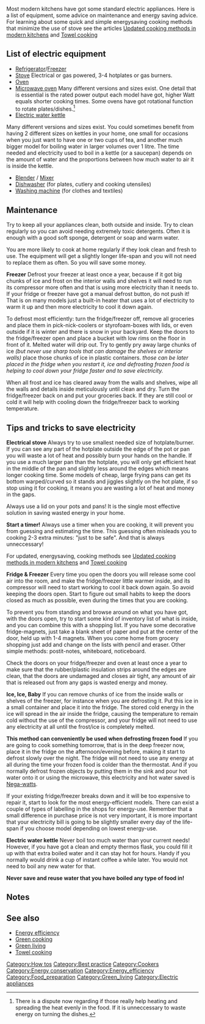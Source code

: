{{topic header| default.png | Electric appliances}}
Most modern kitchens have got some standard electric appliances. Here is a list of equipment, some advice on maintenance and energy saving advice. For learning about some quick and simple energysaving cooking methods that minimize the use of stove see the articles [[Updated cooking methods in modern kitchens]] and [[Towel cooking]]

== List of electric equipment ==
* [[Refrigerator]]{{w|Refrigerator}}/[[Freezer]]{{w|Freezer}}
* [[Stove]]{{w|Kitchen Stove}} Electrical or gas powered, 3-4 hotplates or gas burners.
* [[Oven]]{{w|Oven}}
* [[Microwave oven]]{{w|Microwave oven}} Many different versions and sizes exist. One detail that is essential is the rated power output each model have got, higher Watt equals shorter cooking times. Some ovens have got rotational function to rotate plates/dishes.<ref>There is a dispute now regarding if those really help heating and spreading the heat evenly in the food. If it is unneccessary to waste energy on turning the dishes.</ref>
* [[Electric water kettle]]{{w|Electric water kettle}}
Many different versions and sizes exist. You could sometimes benefit from having 2 different sizes on kettles in your home, one small for occasions when you just want to have one or two cups of tea, and another much bigger model for boiling water in larger volumes over 1 litre. The time needed and electricity used to boil in a kettle (or a saucepan) depends on the amount of water and the proportions between how much water to air it is inside the kettle.
* [[Blender]]{{w|Blender}} / [[Mixer]]{{w|Mixer}}
* [[Dishwasher]]{{w|Dishwasher}} (for plates, cutlery and cooking utensiles)
* [[Washing machine]]{{w|Washing machine}} (for clothes and textiles)

== Maintenance ==
Try to keep all your appliances clean, both outside and inside. Try to clean regularly so you can avoid needing extremely toxic detergents. Often it is enough with a good soft sponge, detergent or soap and warm water.

You are more likely to cook at home regularly if they look clean and fresh to use. The equipment will get a slightly longer life-span and you will not need to replace them as often. So you will save some money. 

'''Freezer'''
Defrost your freezer at least once a year, because if it got big chunks of ice and frost on the interior walls and shelves it will need to run its compressor more often and that is using more electricity than it needs to. If your fridge or freezer have got a manual defrost button, do not push it! That is on many models just a built-in heater that uses a lot of electricity to warm it up and then more electricity to cool it down again. 

To defrost most efficiently: turn the fridge/freezer off, remove all groceries and place them in pick-nick-coolers or styrofoam-boxes with lids, or even outside if it is winter and there is snow in your backyard. Keep the doors to the fridge/freezer open and place a bucket with low rims on the floor in front of it. Melted water will drip out. Try to gently pry away large chunks of ice ''(but never use sharp tools that can damage the shelves or interior walls)'' place those chunks of ice in plastic containers. ''those can be later placed in the fridge when you restart it, ice and defrosting frozen food is helping to cool down your fridge faster and to save electricity.'' 

When all frost and ice has cleared away from the walls and shelves, wipe all the walls and details inside meticulously until clean and dry. Turn the fridge/freezer back on and put your groceries back. If they are still cool or cold it will help with cooling down the fridge/freezer back to working temperature.

== Tips and tricks to save electricity ==
{{Main|Energy_efficiency#Reducing_energy_use_at_home}}
'''Electrical stove'''
Always try to use smallest needed size of hotplate/burner. If you can see any part of the hotplate outside the edge of the pot or pan you will waste a lot of heat and possibly burn your hands on the handle. If you use a much larger pan than the hotplate, you will only get efficient heat in the middle of the pan and slightly less around the edges which means longer cooking time. Some models of cheap, large frying pans can get its bottom warped/curved so it stands and jiggles slightly on the hot plate, if so stop using it for cooking, it means you are wasting a lot of heat and money in the gaps.

Always use a lid on your pots and pans! It is the single most effective solution in saving wasted energy in your home.

'''Start a timer!''' Always use a timer when you are cooking, it will prevent you from guessing and estimating the time. This guessing often misleads you to cooking 2-3 extra minutes: "just to be safe". And that is always unneccessary!

For updated, energysaving, cooking methods see [[Updated cooking methods in modern kitchens]] and [[Towel cooking]]

'''Fridge &amp; Freezer'''
Every time you open the doors you will release some cool air into the room, and make the fridge/freezer little warmer inside, and its compressor will need to start working to cool it back down again. So avoid keeping the doors open. Start to figure out small habits to keep the doors closed as much as possible, even during the times that you are cooking. 

To prevent you from standing and browse around on what you have got, with the doors open, try to start some kind of inventory list of what is inside, and you can combine this with a shopping list. If you have some decorative fridge-magnets, just take a blank sheet of paper and put at the center of the door, held up with 1-4 magnets. When you come home from grocery shopping just add and change on the lists with pencil and eraser. Other simple methods: postit-notes, whiteboard, noticeboard.

Check the doors on your fridge/freezer and oven at least once a year to make sure that the rubber/plastic insulation strips around the edges are clean, that the doors are undamaged and closes air tight, any amount of air that is released out from any gaps is wasted energy and money.

'''Ice, Ice, Baby''' 
If you can remove chunks of ice from the inside walls or shelves of the freezer, for instance when you are defrosting it. Put this ice in a small container and place it into the fridge. The stored cold energy in the ice will spread in the air inside the fridge, causing the temperature to remain cold without the use of the compressor, and your fridge will not need to use any electricity at all until the frost/ice is completely melted. 

'''This method can conveniently be used when defrosting frozen food''' 
If you are going to cook something tomorrow, that is in the deep freezer now, place it in the fridge on the afternoon/evening before, making it start to defrost slowly over the night. The fridge will not need to use any energy at all during the time your frozen food is colder than the thermostat. And if you normally defrost frozen objects by putting them in the sink and pour hot water onto it or using the microwave, this electricity and hot water saved is [[Nega-watts]].

If your existing fridge/freezer breaks down and it will be too expensive to repair it, start to look for the most energy-efficient models. There can exist a couple of types of labelling in the shops for energy-use. Remember that a small difference in purchase price is not very important, it is more important that your electricity bill is going to be slightly smaller every day of the life-span if you choose model depending on lowest energy-use.

'''Electric water kettle'''
Never boil too much water than your current needs!
However, if you have got a clean and empty thermos flask, you could fill it up with that extra boiled water and it can stay hot for hours. Handy if you normally would drink a cup of instant coffee a while later. You would not need to boil any new water for that.

'''Never save and reuse water that you have boiled any type of food in!'''

== Notes ==
{{reflist}}

== See also  ==
*[[Energy efficiency]]
*[[Green cooking]] 
*[[Green living]] 
*[[Towel cooking]]


[[Category:How tos]] [[Category:Best practice]] [[Category:Cookers]] [[Category:Energy conservation]] [[Category:Energy_efficiency]] [[Category:Food_preparation]] [[Category:Green_living]][[Category:Electric appliances]]